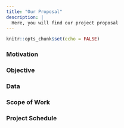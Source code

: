 ```yaml
---
title: "Our Proposal"
description: |
  Here, you will find our project proposal   
---
```


```r
knitr::opts_chunk$set(echo = FALSE)
```

### Motivation 



### Objective 



### Data 


### Scope of Work 


### Project Schedule
